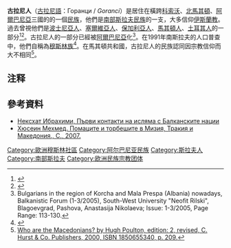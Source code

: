 '''古拉尼人'''（[[古拉尼語|古拉尼語]]：Горанци / ''Goranci''）是居住在橫跨[[科索沃|科索沃]]、[[北馬其頓|北馬其頓]]、[[阿爾巴尼亞|阿爾巴尼亞]]三國的{{link-en|古拉地區|Gora (region)}}的一個[[民族|民族]]，他們是[[南部斯拉夫民族|南部斯拉夫民族]]的一支，大多信仰[[伊斯蘭教|伊斯蘭教]]。過去曾視他們是[[波士尼亞人|波士尼亞人]]、[[塞爾維亞人|塞爾維亞人]]、[[保加利亞人|保加利亞人]]、[[馬其頓人|馬其頓人]]、[[土耳其人|土耳其人]]的一部分<ref>{{Cite web |url=http://books.google.com/books?id=GCRjKdrmqqEC&pg=PA211&dq=gorani+bulgarian+passports |title=Kosovo: the Bradt travel guide, Gail Warrander, Verena Knaus, Published by Bradt Travel Guides, 2007, ISBN 1841621994, p. 211. |access-date=2014-12-30 |archive-date=2019-12-24 |archive-url=https://web.archive.org/web/20191224123412/https://books.google.com/books?id=GCRjKdrmqqEC&pg=PA211&dq=gorani+bulgarian+passports |dead-url=no }}</ref><ref>{{Cite web |url=http://books.google.com/books?id=Fnbw1wsacSAC&pg=PA70&dq=Gorani+are+Muslim+Slavs |title=Historical dictionary of Kosova, Robert Elsie, Scarecrow Press, 2004, ISBN 0810853094, p. 70. |access-date=2014-12-30 |archive-date=2019-12-06 |archive-url=https://web.archive.org/web/20191206084512/https://books.google.com/books?id=Fnbw1wsacSAC&pg=PA70&dq=Gorani+are+Muslim+Slavs |dead-url=no }}</ref>。古拉尼人的一部分已經被[[阿爾巴尼亞|阿爾巴尼亞]]化<ref>Bulgarians in the region of Korcha and Mala Prespa (Albania) nowadays, Balkanistic Forum (1-3/2005), South-West University "Neofit Rilski", Blagoevgrad, Pashova, Anastasija Nikolaeva; Issue: 1-3/2005, Page Range: 113-130.</ref>。在1991年南斯拉夫的人口普查中，他們自稱為[[穆斯林族|穆斯林族]]<ref>{{Cite web |url=http://books.google.com/books?id=aJRYkzl5YC4C&pg=PA27&dq=pomaks+gora&lr= |title=Religion and the politics of identity in Kosovo by Gerlachlus Duijzings, C. Hurst & Co. Publishers, 2000, ISBN 185065431X,  p. 27. |access-date=2014-12-30 |archive-date=2019-12-21 |archive-url=https://web.archive.org/web/20191221111844/https://books.google.com/books?id=aJRYkzl5YC4C&pg=PA27&dq=pomaks+gora&lr= |dead-url=no }}</ref>。在馬其頓共和國，古拉尼人的民族認同因宗教信仰而大不相同<ref>[http://books.google.com/books?id=ppbuavUZKEwC&pg=PA209&dq=gora+torbeshi&lr= Who are the Macedonians? by Hugh Poulton, edition: 2, revised, C. Hurst & Co. Publishers, 2000, ISBN 1850655340, p. 209.]</ref>。

== 注释 ==

{{Reflist|2}}

==參考資料==
* [https://web.archive.org/web/20091027105943/http://geocities.com/yusuf.ismailov/islm.html Нексхат Ибрахими, Първи контакти на исляма с Балканските нации]
* [https://web.archive.org/web/20090227012954/http://www.geocities.com/yusuf.ismailov/pomaks.html Хюсеин Мехмед. Помаците и торбешите в Мизия, Тракия и Македония., С., 2007.]

{{European Muslims}}
[[Category:歐洲穆斯林社區|Category:歐洲穆斯林社區]]
[[Category:阿尔巴尼亚民族|Category:阿尔巴尼亚民族]]
[[Category:斯拉夫人|Category:斯拉夫人]]
[[Category:南部斯拉夫|Category:南部斯拉夫]]
[[Category:欧洲民族宗教团体|Category:欧洲民族宗教团体]]
